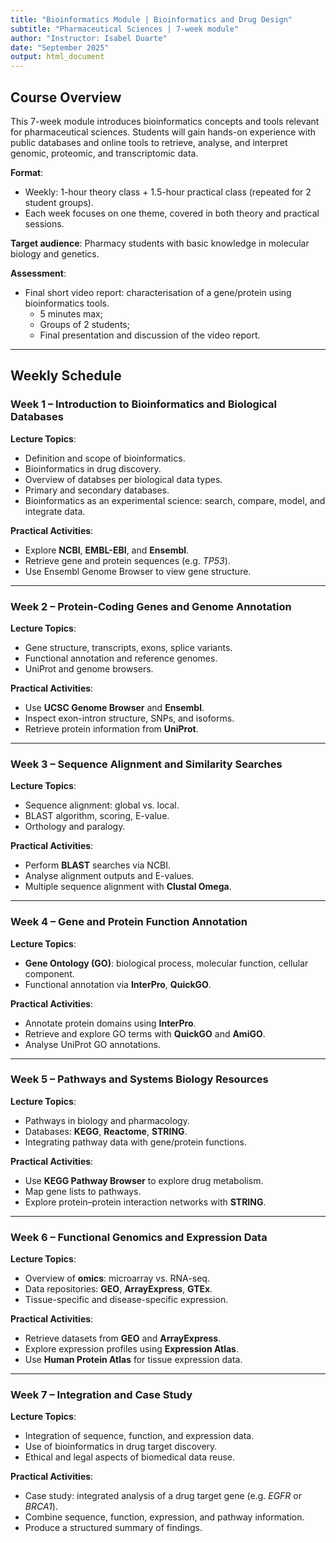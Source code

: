 ```yaml
---
title: "Bioinformatics Module | Bioinformatics and Drug Design"
subtitle: "Pharmaceutical Sciences | 7-week module"
author: "Instructor: Isabel Duarte"
date: "September 2025"
output: html_document
---
```


## Course Overview

This 7-week module introduces bioinformatics concepts and tools relevant for pharmaceutical sciences. Students will gain hands-on experience with public databases and online tools to retrieve, analyse, and interpret genomic, proteomic, and transcriptomic data.

**Format**:  

- Weekly: 1-hour theory class + 1.5-hour practical class (repeated for 2 student groups).
- Each week focuses on one theme, covered in both theory and practical sessions.


**Target audience**: Pharmacy students with basic knowledge in molecular biology and genetics.

**Assessment**:

- Final short video report: characterisation of a gene/protein using bioinformatics tools.
  - 5 minutes max;
  - Groups of 2 students;
  - Final presentation and discussion of the video report.

---

## Weekly Schedule

### Week 1 – Introduction to Bioinformatics and Biological Databases

**Lecture Topics**:

- Definition and scope of bioinformatics.
- Bioinformatics in drug discovery.
- Overview of databses per biological data types.
- Primary and secondary databases.
- Bioinformatics as an experimental science: search, compare, model, and integrate data.

**Practical Activities**:

- Explore **NCBI**, **EMBL-EBI**, and **Ensembl**.
- Retrieve gene and protein sequences (e.g. *TP53*).
- Use Ensembl Genome Browser to view gene structure.

---

### Week 2 – Protein-Coding Genes and Genome Annotation

**Lecture Topics**:

- Gene structure, transcripts, exons, splice variants.
- Functional annotation and reference genomes.
- UniProt and genome browsers.

**Practical Activities**:

- Use **UCSC Genome Browser** and **Ensembl**.
- Inspect exon-intron structure, SNPs, and isoforms.
- Retrieve protein information from **UniProt**.

---

### Week 3 – Sequence Alignment and Similarity Searches

**Lecture Topics**:

- Sequence alignment: global vs. local.
- BLAST algorithm, scoring, E-value.
- Orthology and paralogy.

**Practical Activities**:

- Perform **BLAST** searches via NCBI.
- Analyse alignment outputs and E-values.
- Multiple sequence alignment with **Clustal Omega**.

---

### Week 4 – Gene and Protein Function Annotation

**Lecture Topics**:

- **Gene Ontology (GO)**: biological process, molecular function, cellular component.
- Functional annotation via **InterPro**, **QuickGO**.

**Practical Activities**:

- Annotate protein domains using **InterPro**.
- Retrieve and explore GO terms with **QuickGO** and **AmiGO**.
- Analyse UniProt GO annotations.

---

### Week 5 – Pathways and Systems Biology Resources

**Lecture Topics**:

- Pathways in biology and pharmacology.
- Databases: **KEGG**, **Reactome**, **STRING**.
- Integrating pathway data with gene/protein functions.

**Practical Activities**:

- Use **KEGG Pathway Browser** to explore drug metabolism.
- Map gene lists to pathways.
- Explore protein–protein interaction networks with **STRING**.

---

### Week 6 – Functional Genomics and Expression Data

**Lecture Topics**:

- Overview of **omics**: microarray vs. RNA-seq.
- Data repositories: **GEO**, **ArrayExpress**, **GTEx**.
- Tissue-specific and disease-specific expression.

**Practical Activities**:

- Retrieve datasets from **GEO** and **ArrayExpress**.
- Explore expression profiles using **Expression Atlas**.
- Use **Human Protein Atlas** for tissue expression data.

---

### Week 7 – Integration and Case Study

**Lecture Topics**:

- Integration of sequence, function, and expression data.
- Use of bioinformatics in drug target discovery.
- Ethical and legal aspects of biomedical data reuse.

**Practical Activities**:

- Case study: integrated analysis of a drug target gene (e.g. *EGFR* or *BRCA1*).
- Combine sequence, function, expression, and pathway information.
- Produce a structured summary of findings.


